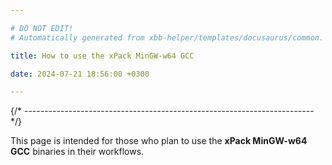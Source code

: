 ```yaml
---

# DO NOT EDIT!
# Automatically generated from xbb-helper/templates/docusaurus/common.

title: How to use the xPack MinGW-w64 GCC

date: 2024-07-21 18:56:00 +0300

---
```




{/* ------------------------------------------------------------------------ */}

This page is intended for those who plan
to use the **xPack MinGW-w64 GCC** binaries in their workflows.

<Versioning/>

<LibrariesAndRpath/>

<More/>

<UseInTesting/>
